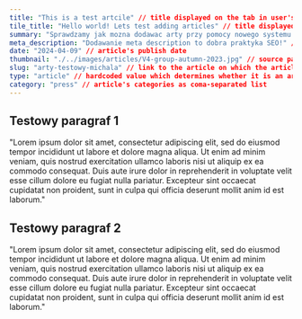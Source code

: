 ```yaml
---
title: "This is a test artcile" // title displayed on the tab in user's browser
tile_title: "Hello world! Lets test adding articles" // title displayed on the article tile on articles list and on the article page
summary: "Sprawdzamy jak mozna dodawac arty przy pomocy nowego systemu. Hello world!" // a summary displayed before the main section of the article's text
meta_description: "Dodawanie meta description to dobra praktyka SEO!" // description placed in the meta tag (for SEO purposes, should summarize the article)
date: "2024-04-09" // article's publish date
thumbnail: "./../images/articles/V4-group-autumn-2023.jpg" // source path for article's thumbnail, photo must be placed in src/images directory
slug: "arty-testowy-michala" // link to the article on which the article will be available (in this case, modino.io/articles/v4-budapest-2023)
type: "article" // hardcoded value which determines whether it is an article or job posting (just leave it as "article" :) )
category: "press" // article's categories as coma-separated list
---
```


## Testowy paragraf 1

"Lorem ipsum dolor sit amet, consectetur adipiscing elit, sed do eiusmod tempor incididunt ut labore et dolore magna aliqua. 
Ut enim ad minim veniam, quis nostrud exercitation ullamco laboris nisi ut aliquip ex ea commodo consequat. Duis aute irure dolor 
in reprehenderit in voluptate velit esse cillum dolore eu fugiat nulla pariatur. Excepteur sint occaecat cupidatat non proident, 
sunt in culpa qui officia deserunt mollit anim id est laborum."

## Testowy paragraf 2

"Lorem ipsum dolor sit amet, consectetur adipiscing elit, sed do eiusmod tempor incididunt ut labore et dolore magna aliqua. 
Ut enim ad minim veniam, quis nostrud exercitation ullamco laboris nisi ut aliquip ex ea commodo consequat. Duis aute irure dolor 
in reprehenderit in voluptate velit esse cillum dolore eu fugiat nulla pariatur. Excepteur sint occaecat cupidatat non proident, 
sunt in culpa qui officia deserunt mollit anim id est laborum."
